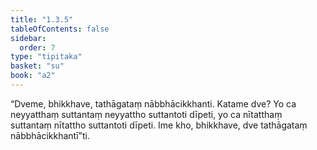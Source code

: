 ```yaml
---
title: "1.3.5"
tableOfContents: false
sidebar:
  order: 7
type: "tipitaka"
basket: "su"
book: "a2"
---
```



<DynamicBreadcrumb />

<Division number="26" book="a2" bookNo="15" page="61">

<Paragraph number="60" book="a2">
“Dveme, bhikkhave, tathāgataṃ nābbhācikkhanti. Katame dve? Yo ca neyyatthaṃ suttantaṃ neyyattho suttantoti dīpeti, yo ca nītatthaṃ suttantaṃ nītattho suttantoti dīpeti. Ime kho, bhikkhave, dve tathāgataṃ nābbhācikkhantī”ti.
</Paragraph>
</Division>